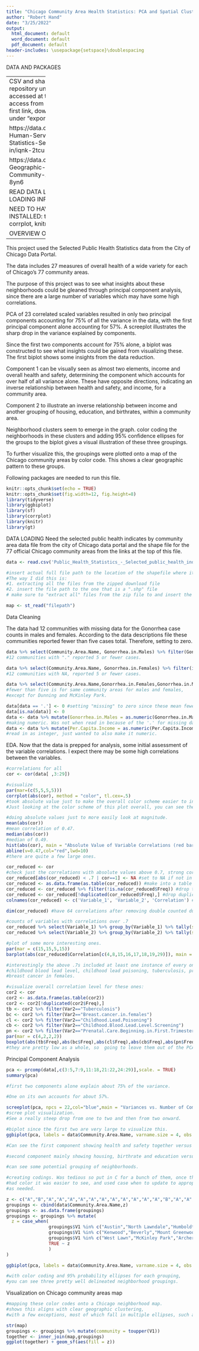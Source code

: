 ```yaml
---
title: "Chicago Community Area Health Statistics: PCA and Spatial Clustering Analysis"
author: "Robert Hand"
date: "3/25/2022"
output:
  html_document: default
  word_document: default
  pdf_document: default
header-includes: \usepackage{setspace}\doublespacing
---
```


DATA AND PACKAGES

--------------
CSV and shape files are in this repository under files. They can also be accessed at the following links. 
To access from links, download csv from first link, download "shapefile" zipe file under "export" at second link. 

https://data.cityofchicago.org/Health-Human-Services/Public-Health-Statistics-Selected-public-health-in/iqnk-2tcu

https://data.cityofchicago.org/Facilities-Geographic-Boundaries/Boundaries-Community-Areas-current-/cauq-8yn6

READ DATA LOADING STEP FOR DATA LOADING INFORMATION.  

NEED TO HAVE FOLLOWING PACKAGES INSTALLED: tidyverse, ggbiplot, sf, corrplot, knitr, gt. 

OVERVIEW OF ANALYSIS

------------------

This project used the Selected Public Health Statistics data from the City of Chicago Data Portal. 

The data includes 27 measures of overall health of a wide variety for each of Chicago’s 77 community areas. 

The purpose of this project was to see what insights about these neighborhoods could be gleaned through principal component analysis, since there are a large number of variables which may have some high correlations. 

PCA of 23 correlated scaled variables resulted in only two principal components accounting for 75% of all the variance in the data, with the first principal component alone accounting for 57%. A screeplot illustrates the sharp drop in the variance explained by components. 

Since the first two components account for 75% alone, a biplot was constructed to see what insights could be gained from visualizing these. The first biplot shows some insights from the data reduction.

Component 1 can be visually seen as almost two elements, income and overall health and safety, determining the component which accounts for over half of all variance alone. These have opposite directions, indicating an inverse relationship between health and safety, and income, for a community area.  

Component 2 to illustrate an inverse relationship between income and another grouping of housing, education, and birthrates, within a community area.  

Neighborhood clusters seem to emerge in the graph. color coding the neighborhoods in these clusters and adding 95% confidence ellipses for the groups to the biplot gives a visual illustration of these three groupings. 

To further visualize this, the groupings were plotted onto a map of the Chicago community areas by color code. This shows a clear geographic pattern to these groups. 

Following packages are needed to run this file. 
```r
knitr::opts_chunk$set(echo = TRUE) 
knitr::opts_chunk$set(fig.width=12, fig.height=8) 
library(tidyverse)
library(ggbiplot)
library(sf)
library(corrplot)
library(knitr)
library(gt)

```


DATA LOADING Need the selected public health indicates by community area data file from the city of Chicago data portal and the shape file for the 77 official Chicago community areas from the links at the top of this file. 

```r

data <- read.csv('Public_Health_Statistics_-_Selected_public_health_indicators_by_Chicago_community_area_-_Historical.csv', header = TRUE, stringsAsFactors = FALSE) #add your filepath or be sure to set directory to file location. 

#insert actual full file path to the location of the shapefile where it says file path. 
#The way I did this is: 
#1. extracting all the files from the zipped download file
#2. insert the file path to the one that is a ".shp" file
# make sure to "extract all" files from the zip file to and insert the file that is ".shp" into the st_read function. 

map <- st_read("filepath")


```


Data Cleaning

The data had 12 communities with missing data for the Gonorrhea case counts in males and females. 
According to the data descriptions file these communities reported fewer than five cases total. Therefore, setting to zero. 
```r

data %>% select(Community.Area.Name, Gonorrhea.in.Males) %>% filter(Gonorrhea.in.Males == '.') %>% gt()
#12 communities with "." reported 5 or fewer cases. 

data %>% select(Community.Area.Name, Gonorrhea.in.Females) %>% filter(is.na(Gonorrhea.in.Females))  %>% gt()
#12 communities with NA, reported 5 or fewer cases.

data %>% select(Community.Area.Name,Gonorrhea.in.Females,Gonorrhea.in.Males) %>% filter(is.na(Gonorrhea.in.Females) | Gonorrhea.in.Males == '.')  %>% gt()
#fewer than five is for same community areas for males and females, 
#except for Dunning and McKinley Park. 

data[data == '.'] <- 0 #setting "missing" to zero since these mean fewer than five cases. 
data[is.na(data)] <- 0
data <- data %>% mutate(Gonorrhea.in.Males = as.numeric(Gonorrhea.in.Males)) 
#making numeric. Was not when read in because of the '.' for missing data. 
data <- data %>% mutate(Per.Capita.Income = as.numeric(Per.Capita.Income)) 
#read in as integer, just wanted to also make it numeric. 


```


EDA.
Now that the data is prepped for analysis, some initial assessment of the variable correlations. 
I expect there may be some high correlations between the variables. 

```r
#correlations for all 
cor <- cor(data[ ,3:29])

#visualize
par(mar=(c(5,5,5,5)))
corrplot(abs(cor), method = "color", tl.cex=.5)
#took absolute value just to make the overall color scheme easier to interpret in terms of magnitude of the correlations. 
#Just looking at the color scheme of this plot overall, you can see there are a number of large correlations. 

#doing absolute values just to more easily look at magnitude. 
mean(abs(cor))
#mean correlation of 0.47. 
median(abs(cor))
#median of 0.49. 
hist(abs(cor), main = "Absolute Value of Variable Correlations (red bar=mean)", xlab = "Absolute Value of Correlation", col = "blue")
abline(v=0.47,col="red",lwd=10)
#there are quite a few large ones.  

cor_reduced <- cor 
#check just the correlations with absolute values above 0.7, strong correlations. 
cor_reduced[abs(cor_reduced) < .7 | cor==1] <- NA #set to NA if not in that range. 
cor_reduced <- as.data.frame(as.table(cor_reduced)) #make into a table format. 
cor_reduced <- cor_reduced %>% filter(!is.na(cor_reduced$Freq)) #drop the NAs. 
cor_reduced <- cor_reduced[!duplicated(cor_reduced$Freq),] #drop duplicates - showing same correlations twice. 
colnames(cor_reduced) <- c('Variable_1', 'Variable_2', 'Correlation') #update colnames. 

dim(cor_reduced) #have 64 correlations after removing double counted duplicates and self-correlations that are above 0.7 

#counts of variables with correlations over .7 
cor_reduced %>% select(Variable_1) %>% group_by(Variable_1) %>% tally(sort = T) %>% kable()
cor_reduced %>% select(Variable_2) %>% group_by(Variable_2) %>% tally(sort = T) %>% kable()

#plot of some more interesting ones.
par(mar = c(15,15,5,15))
barplot(abs(cor_reduced$Correlation[c(4,8,15,16,17,18,19,29)]), main = "Some Selected Large Correlations", xlab = "Correlation", names.arg = c(paste(cor_reduced$Variable_1[c(4,8,15,16,17,18,19,29)], cor_reduced$Variable_2[c(4,8,15,16,17,18,19,29)], sep = " and ")), horiz = TRUE, cex.names = .8, las = 1,col = "green")

#interestingly the above .7s included at least one instance of every one of the variables except for 
#childhood blood lead level, childhood lead poisoning, tuberculosis, prenatal care beginning in first trimester, and 
#breast cancer in females. 

#visualize overall correlation level for these ones:  
cor2 <- cor
cor2 <- as.data.frame(as.table(cor2))
cor2 <- cor2[!duplicated(cor2$Freq),]
tb <- cor2 %>% filter(Var2=="Tuberculosis")
bc <- cor2 %>% filter(Var2=="Breast.cancer.in.females")
cl <- cor2 %>% filter(Var2=="Childhood.Lead.Poisoning")
cb <- cor2 %>% filter(Var2=="Childhood.Blood.Lead.Level.Screening")
pn <- cor2 %>% filter(Var2=="Prenatal.Care.Beginning.in.First.Trimester")
par(mar = c(4,2,2,2))
boxplot(abs(tb$Freq),abs(bc$Freq),abs(cl$Freq),abs(cb$Freq),abs(pn$Freq),names = c("Tuberculosis","Breast Cancer","Childhood Lead Poisoning","Childhood Blood Lead","Prenatal Care First Trimester"), main = "Low Cor Variables", ylab="Correlation", col = "Red", ylab="Correlation")  #you can 
#they are pretty low as a whole, so  going to leave them out of the PCA and focus on the other variables which have stronger correlations. 

```

Principal Component Analysis

```r
pca <- prcomp(data[,c(3:5,7:9,11:18,21:22,24:29)],scale. = TRUE) 
summary(pca)

#first two components alone explain about 75% of the variance.

#One on its own accounts for about 57%.  

screeplot(pca, npcs = 22,col="blue",main = "Variances vs. Number of Components") 
#scree plot visualization. 
#See a really steep drop from one to two and then from two onward. 

#biplot since the first two are very large to visualize this. 
ggbiplot(pca, labels = data$Community.Area.Name, varname.size = 4, obs.scale = 1, varname.adjust = 1.5)

#Can see the first component showing health and safety together versus income. 

#second component mainly showing housing, birthrate and education versus income. 

#can see some potential grouping of neighborhoods. 

#creating codings. Was tedious so put in C for a bunch of them, once they 
#had color it was easier to see, and used case when to update to appropriate labels
#as needed. 

z <- c("A","B","A","A","A","A","A","A","A","A","A","A","A","B","A","A","A","B","B","B","B","A","C","A","C","C","C","A","C","B","C","A","A","A","C","C","C","C","A","C","A","C","C","C","C","C","C","C","C","C","C","C","C","C","C","C","C","C","C","C","C","C","C","C","C","C","C","C","C","C","C","C","C","C","C","C","C")
groupings <- cbind(data$Community.Area.Name,z)
groupings <- as.data.frame(groupings)
groupings <- groupings %>% mutate(
  z = case_when(
                groupings$V1 %in% c("Austin","North Lawndale","Humboldt Park")~"C",
                groupings$V1 %in% c("Kenwood","Beverly","Mount Greenwood","Hyde Park","Edgewater","Near West Side","Bridgeport","Garfield Ridge","Clearing","West Town","Hegewisch","Ashburn","Logan Square","Portage Park","O'Hare")~"A",
                groupings$V1 %in% c("West Lawn","McKinley Park","Archer Heights","East Side","West Elsdon","Lower West Side","Brighton Park","Gage Park","South Lawndale")~"B",
                TRUE ~ z
                )
)

ggbiplot(pca, labels = data$Community.Area.Name, varname.size = 4, obs.scale = 1, varname.adjust = 1.5, groups = groupings$z, ellipse = TRUE, ellipse.prob = .95)

#with color coding and 95% probability ellipses for each grouping,
#you can see three pretty well delineated neighborhood groupings. 

```
Visualization on Chicago community areas map

```r
#mapping these color codes onto a Chicago neighborhood map. 
#shows this aligns with clear geographic clustering, 
#with a few exceptions, most of which fall in multiple ellipses, such as Hegeswich. 

str(map)
groupings <- groupings %>% mutate(community = toupper(V1))
together <- inner_join(map,groupings)
ggplot(together) + geom_sf(aes(fill = z))
```

